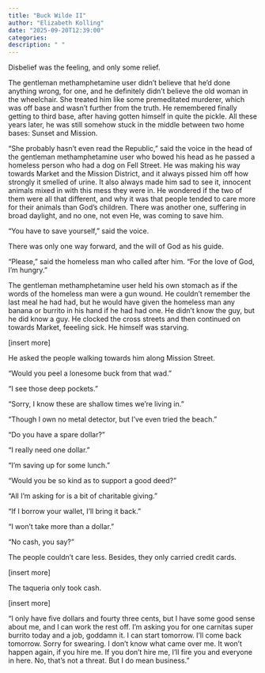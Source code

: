 ```yaml
---
title: "Buck Wilde II"
author: "Elizabeth Kolling"
date: "2025-09-20T12:39:00"
categories: 
description: " "
---
```



Disbelief was the feeling, and only some relief. 

The gentleman methamphetamine user didn’t believe that he’d done anything wrong, for one, and he definitely didn’t believe the old woman in the wheelchair. She treated him like some premeditated murderer, which was off base and wasn't further from the truth. He remembered finally getting to third base, after having gotten himself in quite the pickle. All these years later, he was still somehow stuck in the middle between two home bases: Sunset and Mission.

“She probably hasn’t even read the Republic,” said the voice in the head of the gentleman methamphetamine user who bowed his head as he passed a homeless person who had a dog on Fell Street. He was making his way towards Market and the Mission District, and it always pissed him off how strongly it smelled of urine. It also always made him sad to see it, innocent animals mixed in with this mess they were in. He wondered if the two of them were all that different, and why it was that people tended to care more for their animals than God’s children. There was another one, suffering in broad daylight, and no one, not even He, was coming to save him. 

“You have to save yourself,” said the voice.

There was only one way forward, and the will of God as his guide. 

“Please,” said the homeless man who called after him. “For the love of God, I’m hungry.”

The gentleman methamphetamine user held his own stomach as if the words of the homeless man were a gun wound. He couldn’t remember the last meal he had had, but he would have given the homeless man any banana or burrito in his hand if he had had one. He didn’t know the guy, but he did know a guy. He clocked the cross streets and then continued on towards Market, feeeling sick. He himself was starving.

[insert more]

He asked the people walking towards him along Mission Street. 

"Would you peel a lonesome buck from that wad." 

"I see those deep pockets."

"Sorry, I know these are shallow times we're living in." 

"Though I own no metal detector, but I've even tried the beach." 

"Do you have a spare dollar?"

"I really need one dollar."

"I'm saving up for some lunch."

"Would you be so kind as to support a good deed?"

"All I'm asking for is a bit of charitable giving."

"If I borrow your wallet, I'll bring it back."

"I won't take more than a dollar."

"No cash, you say?"

The people couldn't care less. Besides, they only carried credit cards. 

[insert more]

The taqueria only took cash.

[insert more]

"I only have five dollars and fourty three cents, but I have some good sense about me, and I can work the rest off. I'm asking you for one carnitas super burrito today and a job, goddamn it. I can start tomorrow. I'll come back tomorrow. Sorry for swearing. I don't know what came over me. It won't happen again, if you hire me. If you don't hire me, I'll fire you and everyone in here. No, that's not a threat. But I do mean business."  
